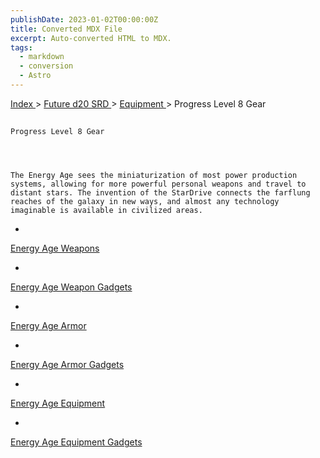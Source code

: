 ```yaml
---
publishDate: 2023-01-02T00:00:00Z
title: Converted MDX File
excerpt: Auto-converted HTML to MDX.
tags:
  - markdown
  - conversion
  - Astro
---
```







[
      Index
     ](-index)
     >
     [
      Future d20 SRD
     ](future-d20-srd-index)
     >
     [
      Equipment
     ](future-d20-srd-equipment-index)
     > Progress Level 8 Gear
    




## 
    Progress Level 8 Gear
   



    The Energy Age sees the miniaturization of most power production systems, allowing for more powerful personal weapons and travel to distant stars. The invention of the StarDrive connects the farflung reaches of the galaxy in new ways, and almost any technology imaginable is available in civilized areas.
   


- 
[
      Energy Age Weapons
     ](future-d20-srd-equipment-energy-age-weapons)

- 
[
      Energy
      Age Weapon Gadgets
     ](future-d20-srd-equipment-energy-age-weapon-gadgets)

- 
[
      Energy Age Armor
     ](future-d20-srd-equipment-energy-age-armor)

- 
[
      Energy
      Age Armor Gadgets
     ](future-d20-srd-equipment-energy-age-armor-gadgets)

- 
[
      Energy Age
      Equipment
     ](future-d20-srd-equipment-energy-age-equipment)

- 
[
      Energy
      Age Equipment Gadgets
     ](future-d20-srd-equipment-energy-age-equipment-gadgets)






